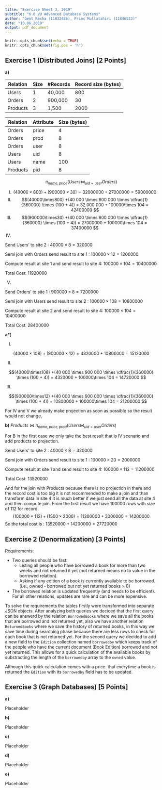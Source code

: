 ```yaml
---
title: "Exercise Sheet 3, 2019"
subtitle: "6.0 VU Advanced Database Systems"
author: "Gent Rexha (11832486), Princ Mullatahiri (11846033)"
date: "10.06.2019"
output: pdf_document
---
```


```r
knitr::opts_chunk$set(echo = TRUE)
knitr::opts_chunk$set(fig.pos = 'h')
```

## Exercise 1 (Distributed Joins) [2 Points]

**a)**


| Relation | Size | #Records | Record size (bytes) |
|----------|------|----------|---------------------|
| Users    | 1    | 40,000   | 800                 |
| Orders   | 2    | 900,000  | 30                  |
| Products | 3    | 1,500    | 2000                |

| Relation | Attribute | Size (bytes) |
|----------|-----------|--------------|
| Orders | price | 4 |
| Orders | prod | 8 |
| Orders | user | 8 |
| Users | uid | 8 |
| Users | name | 100 |
| Products | pid | 8 |

$$\pi_{name,price}(Users \bowtie_{uid = user} Orders)$$

I.
$$(40000\times800) +(900000\times30) = 32 000 000 + 27 000 000 = 59 000 000 $$
II.
$$(40000\times800) +(40 000 \times 900 000 \times \dfrac{1}{360000} \times (100 + 4)) = 32 000 000 + 100000\times 104 = 42400000 $$
III.
$$(900000\times30) +(40 000 \times 900 000 \times \dfrac{1}{360000} \times (100 + 4)) = 27000000 + 100000\times 104 = 37400000 $$
IV.

Send Users' to site 2 : $40000\times8 = 320000$

Semi join with Orders send result to site 1 : $100000 \times 12 = 1200000$

Compute result at site 1 and send result to site 4: $100000\times 104 = 10400000$

Total Cost: $11920000$

V.

Send Orders' to site 1 : $900000\times8 = 7200000$

Semi join with Users send result to site 2 : $100000 \times 108 = 10800000$

Compute result at site 2 and send result to site 4: $100000\times 104 = 10400000$

Total Cost: $28400000$




**a\*)** 

I.

$$(40000\times108) +(900000\times12) = 4320000 + 10800000 = 15120000 $$

II.

$$(40000\times108) +(40 000 \times 900 000 \times \dfrac{1}{360000} \times (100 + 4)) = 4320000 + 100000\times 104 = 14720000 $$

III.

$$(900000\times12) +(40 000 \times 900 000 \times \dfrac{1}{360000} \times (100 + 4)) = 10800000 + 100000\times 104 = 21200000 $$

For IV and V we already make projection as soon as possible so the result would not change.

**b)** 
$Products \bowtie \pi_{name,price,prod}(Users \bowtie_{uid = user} Orders)$

For B in the first case we only take the best result that is IV scenario and add products to projection.

Send Users' to site 2 : $40000\times8 = 320000$

Semi join with Orders send result to site 1 : $100000 \times 20 = 2000000$

Compute result at site 1 and send result to site 4: $100000\times 112 = 11200000$

Total Cost: $13520000$

And for the join with Products because there is no projection in there and the record cost is too big it is not recommended to make a join and than transform data in site 4 it is much better if we just send all the data at site 4 and then compute join. From the first result we have 100000 rows with size of 112 for record.
$$(100000\times112) + (1500\times2000) = 11200000 + 3000000 = 14200000$$
So the total cost is : $13520000 + 14200000 = 27720000$


## Exercise 2 (Denormalization) [3 Points]

Requirements:

- Two queries should be fast:
  - Listing all people who have borrowed a book for more than two weeks and not returned it yet (not returned means no to value in the borrowed relation).
  - Asking if any edition of a book is currently available to be borrowed. (i.e., owned - borrowed but not yet returned books > 0)
- The borrowed relation is updated frequently (and needs to be efficient). For all other relations, updates are rare and can be more expensive.

To solve the requirements the tables firstly were transformed into separate JSON objects. After analyzing both queries we deciced that the first query can be answerd by the relation `BorrowedBooks` where we save all the books that are borrowed and not returned yet, also we have another relation `ReturnedBooks` where we save the history of returned books, in this way we save time during searching phase because there are less rows to check for each book that is not returned yet. For the second query we decided to add a new field to the `Edition` collection named `borrowedby` which keeps track of the people who have the current document (Book Edition) borrowed and not yet returned. This allows for a quick calculation of the available books by substracting the length of the `borrowedby` array to the `owned` value.

Although this quick calculation comes with a price. that everytime a book is returned the `Edition` with its `borrowedby` field has to be updated.

## Exercise 3 (Graph Databases) [5 Points]

**a)** 

Placeholder

**b)** 

Placeholder

**c)** 

Placeholder

**d)** 

Placeholder

**e)** 

Placeholder